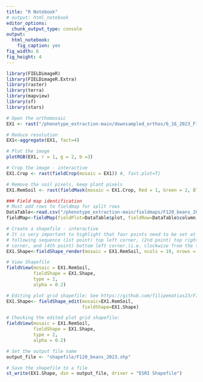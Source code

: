 ---
title: "R Notebook"
# output: html_notebook
editor_options: 
  chunk_output_type: console
output: 
  html_notebook: 
    fig_caption: yes
fig_width: 6 
fig_height: 4 
---



```{r}
library(FIELDimageR)
library(FIELDimageR.Extra)
library(raster)
library(terra)
library(mapview)
library(sf)
library(stars)
```

```{r}
# Open the orthomosaic
EX1 <- rast("/phenotype_extraction-main/downsampled_orthos/6_16_2023_F120_Beans_P4_15m_RGB_transparent_mosaic_group1_downsample.tif")

# Reduce resolution
EX1<-aggregate(EX1, fact=4)

# Plot the image
plotRGB(EX1, r = 1, g = 2, b =3)
```

```{r, fig.align = "left"}
# Crop the image - interactive
EX1.Crop <- rast(fieldCrop(mosaic = EX1)) #, fast.plot=T)
```

```{r}
# Remove the soil pixels, keep plant pixels
EX1.RemSoil <- rast(fieldMask(mosaic = EX1.Crop, Red = 1, Green = 2, Blue = 3, index = "HUE"))
```

```{r}
### Field map identification 
# Must add rows to fieldmap for split rows
DataTable<-read.csv("/phenotype_extraction-main/fieldmaps/F120_beans_2023_fieldmap.csv",header = T)  
fieldMap<-fieldMap(fieldPlot=DataTable$plot, fieldRow=DataTable$column, fieldColumn=DataTable$range, decreasing=T)

# Create a shapefile - interactive
# It is very important to highlight that four points need to be set at the corners of the trial according to the
# following sequence (1st point) top left corner, (2nd point) top right corner, (3rd point) bottom right
# corner, and (4th point) bottom left corner.(i.e. clockwise from the top left)
EX1.Shape<-fieldShape_render(mosaic = EX1.RemSoil, ncols = 19, nrows = 26, fieldMap = fieldMap, fieldData = DataTable, PlotID = "plot")

# View Shapefile
fieldView(mosaic = EX1.RemSoil,
          fieldShape = EX1.Shape,
          type = 2,
          alpha = 0.2)

```

```{r}
# Editing plot grid shapefile: See https://github.com/filipematias23/FIELDimageR.Extra?tab=readme-ov-file#p4 for more info
EX1.Shape<- fieldShape_edit(mosaic=EX1.RemSoil,
                            fieldShape=EX1.Shape)

# Checking the edited plot grid shapefile:
fieldView(mosaic = EX1.RemSoil,
          fieldShape = EX1.Shape,
          type = 2,
          alpha = 0.2)
```


```{r}
# Set the output file name
output_file <- "shapefile/F120_beans_2023.shp"

# Save the shapefile to a file
st_write(EX1.Shape, dsn = output_file, driver = "ESRI Shapefile")
```